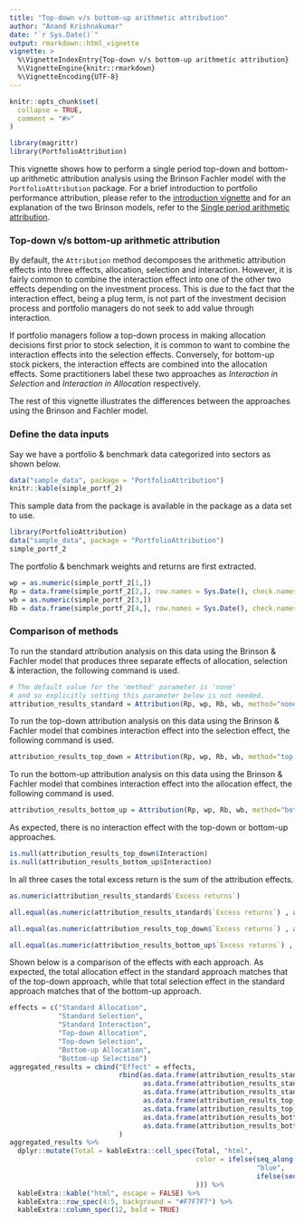 ```yaml
---
title: "Top-down v/s bottom-up arithmetic attribution"
author: "Anand Krishnakumar"
date: "`r Sys.Date()`"
output: rmarkdown::html_vignette
vignette: >
  %\VignetteIndexEntry{Top-down v/s bottom-up arithmetic attribution}
  %\VignetteEngine{knitr::rmarkdown}
  %\VignetteEncoding{UTF-8}
---
```


```r
knitr::opts_chunk$set(
  collapse = TRUE,
  comment = "#>"
)

library(magrittr)
library(PortfolioAttribution)
```

This vignette shows how to perform a single period top-down and bottom-up arithmetic attribution analysis using the Brinson Fachler model with the `PortfolioAttribution` package. For a brief introduction to portfolio performance attribution, please refer to the [introduction vignette](introduction.html) and for an explanation of the two Brinson models, refer to the [Single period arithmetic attribution](single-period-arithmetic.html).

### Top-down v/s bottom-up arithmetic attribution

By default, the `Attribution` method decomposes the arithmetic attribution effects into three effects, allocation, selection and interaction. However, it is fairly common to combine the interaction effect into one of the other two effects depending on the investment process. This is due to the fact that the interaction effect, being a plug term, is not part of the investment decision process and portfolio managers do not seek to add value through interaction.

If portfolio managers follow a top-down process in making allocation decisions first prior to stock selection, it is common to want to combine the interaction effects into the selection effects. Conversely, for bottom-up stock pickers, the interaction effects are combined into the allocation effects. Some practitioners label these two approaches as _Interaction in Selection_ and _Interaction in Allocation_ respectively.

The rest of this vignette illustrates the differences between the approaches using the Brinson and Fachler model.

### Define the data inputs

Say we have a portfolio & benchmark data categorized into sectors as shown below.

```r
data("sample_data", package = "PortfolioAttribution")
knitr::kable(simple_portf_2)
```

This sample data from the package is available in the package as a data set to use.
```r
library(PortfolioAttribution)
data("sample_data", package = "PortfolioAttribution")
simple_portf_2
```

The portfolio & benchmark weights and returns are first extracted.

```r
wp = as.numeric(simple_portf_2[1,])
Rp = data.frame(simple_portf_2[2,], row.names = Sys.Date(), check.names = FALSE)
wb = as.numeric(simple_portf_2[3,])
Rb = data.frame(simple_portf_2[4,], row.names = Sys.Date(), check.names = FALSE)
```

### Comparison of methods

To run the standard attribution analysis on this data using the Brinson & Fachler model that produces three separate effects of allocation, selection & interaction, the following command is used.

```r
# The default value for the 'method' parameter is 'none' 
# and so explicitly setting this parameter below is not needed.
attribution_results_standard = Attribution(Rp, wp, Rb, wb, method="none")
```

To run the top-down attribution analysis on this data using the Brinson & Fachler model that combines interaction effect into the selection effect, the following command is used.

```r
attribution_results_top_down = Attribution(Rp, wp, Rb, wb, method="top.down")
```

To run the bottom-up attribution analysis on this data using the Brinson & Fachler model that combines interaction effect into the allocation effect, the following command is used.

```r
attribution_results_bottom_up = Attribution(Rp, wp, Rb, wb, method="bottom.up")
```

As expected, there is no interaction effect with the top-down or bottom-up approaches.

```r
is.null(attribution_results_top_down$Interaction)
is.null(attribution_results_bottom_up$Interaction)
```

In all three cases the total excess return is the sum of the attribution effects.

```r
as.numeric(attribution_results_standard$`Excess returns`)

all.equal(as.numeric(attribution_results_standard$`Excess returns`) , as.numeric(attribution_results_standard$Allocation[1,"Total"] + attribution_results_standard$Selection[1,"Total"] + attribution_results_standard$Interaction[1,"Total"]))

all.equal(as.numeric(attribution_results_top_down$`Excess returns`) , as.numeric(attribution_results_top_down$Allocation[1,"Total"] + attribution_results_top_down$Selection[1,"Total"]))

all.equal(as.numeric(attribution_results_bottom_up$`Excess returns`) , as.numeric(attribution_results_bottom_up$Allocation[1,"Total"] + attribution_results_bottom_up$Selection[1,"Total"]))
```

Shown below is a comparison of the effects with each approach. As expected, the total allocation effect in the standard approach matches that of the top-down approach, while that total selection effect in the standard approach matches that of the bottom-up approach. 

```r
effects = c("Standard Allocation", 
            "Standard Selection", 
            "Standard Interaction",
            "Top-down Allocation",
            "Top-down Selection",
            "Bottom-up Allocation",
            "Bottom-up Selection")
aggregated_results = cbind("Effect" = effects,
                           rbind(as.data.frame(attribution_results_standard$Allocation), 
                                 as.data.frame(attribution_results_standard$Selection), 
                                 as.data.frame(attribution_results_standard$Interaction),
                                 as.data.frame(attribution_results_top_down$Allocation),
                                 as.data.frame(attribution_results_top_down$Selection),
                                 as.data.frame(attribution_results_bottom_up$Allocation),
                                 as.data.frame(attribution_results_bottom_up$Selection))
                           )
aggregated_results %>% 
  dplyr::mutate(Total = kableExtra::cell_spec(Total, "html", 
                                              color = ifelse(seq_along(Total) %in% c(1,4), 
                                                             "blue", 
                                                             ifelse(seq_along(Total) %in% c(2,7), "orange", "black")
                                              ))) %>%
  kableExtra::kable("html", escape = FALSE) %>% 
  kableExtra::row_spec(4:5, background = "#F7F7F7") %>% 
  kableExtra::column_spec(12, bold = TRUE)
```

